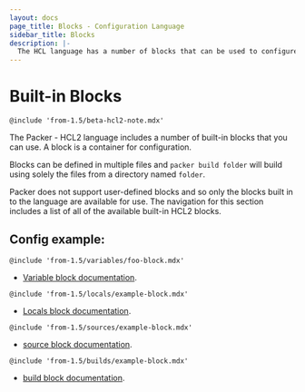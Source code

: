```yaml
---
layout: docs
page_title: Blocks - Configuration Language
sidebar_title: Blocks
description: |-
  The HCL language has a number of blocks that can be used to configure builds.
---
```


# Built-in Blocks

`@include 'from-1.5/beta-hcl2-note.mdx'`

The Packer - HCL2 language includes a number of built-in blocks that you can
use. A block is a container for configuration.

Blocks can be defined in multiple files and `packer build folder` will build
using solely the files from a directory named `folder`.

Packer does not support user-defined blocks and so only the blocks built in to
the language are available for use. The navigation for this section includes a
list of all of the available built-in HCL2 blocks.

## Config example:

`@include 'from-1.5/variables/foo-block.mdx'`

- [Variable block documentation](/docs/from-1.5/blocks/variable).

`@include 'from-1.5/locals/example-block.mdx'`

- [Locals block documentation](/docs/from-1.5/blocks/locals).

`@include 'from-1.5/sources/example-block.mdx'`

- [source block documentation](/docs/from-1.5/blocks/source).

`@include 'from-1.5/builds/example-block.mdx'`

- [build block documentation](/docs/from-1.5/blocks/build).
